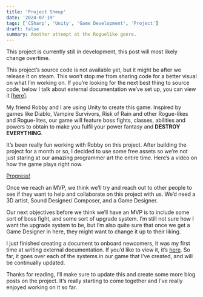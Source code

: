 ```yaml
---
title: 'Project Shmup'
date: '2024-07-19'
tags: ['CSharp', 'Unity', 'Game Development', 'Project']
draft: false
summary: Another attempt at the Roguelike genre.
---
```


This project is currently still in development, this post will most likely change overtime.

This project’s source code is not available yet, but it might be after we release it on steam. This won’t stop me from sharing code for a better visual on what I’m working on. If you’re looking for the next best thing to source code, below I talk about external documentation we’ve set up, you can view it [[here]](https://www.notion.so/Shmup-Code-Documentation-a472ac554476456baabfe83d99637f99?pvs=21).

My friend Robby and I are using Unity to create this game. Inspired by games like Diablo, Vampire Survivors, Risk of Rain and other Rogue-likes and Rogue-lites, our game will feature boss fights, classes, abilities and powers to obtain to make you fulfil your power fantasy and **DESTROY EVERYTHING**.

It’s been really fun working with Robby on this project. After building the project for a month or so, I decided to use some free assets so we’re not just staring at our amazing programmer art the entire time. Here’s a video on how the game plays right now.

[Progress!](https://res.cloudinary.com/djdtmbpce/video/upload/v1721434681/progress_tleftt.mp4)

Once we reach an MVP, we think we’ll try and reach out to other people to see if they want to help and collaborate on this project with us. We’d need a 3D artist, Sound Designer/ Composer, and a Game Designer.

Our next objectives before we think we’ll have an MVP is to include some sort of boss fight, and some sort of upgrade system. I’m still not sure how I want the upgrade system to be, but I’m also quite sure that once we get a Game Designer in here, they might want to change it up to their liking.

I just finished creating a document to onboard newcomers, it was my first time at writing external documentation. If you’d like to view it, it’s [here](https://www.notion.so/Shmup-Code-Documentation-a472ac554476456baabfe83d99637f99?pvs=21). So far, it goes over each of the systems in our game that I’ve created, and will be continually updated.

Thanks for reading, I’ll make sure to update this and create some more blog posts on the project. It’s really starting to come together and I’ve really enjoyed working on it so far.
